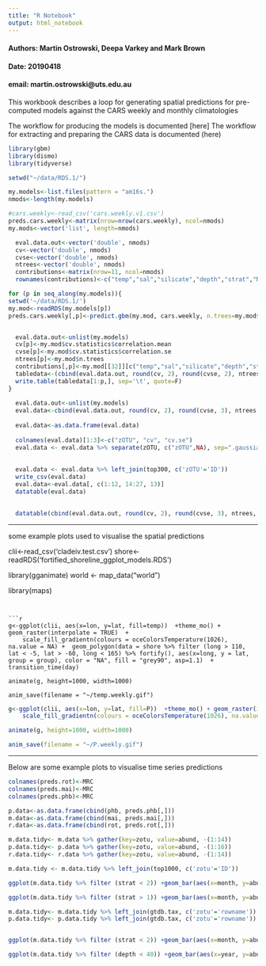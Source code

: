 ```yaml
---
title: "R Notebook"
output: html_notebook
---
```


#### Authors: Martin Ostrowski, Deepa Varkey and Mark Brown
#### Date: 20190418
#### email: martin.ostrowski@uts.edu.au

This workbook describes a loop for generating spatial predictions for pre-computed models against the CARS weekly and monthly climatologies

The workflow for producing the models is documented [here]
The workflow for extracting and preparing the CARS data is documented (here) 

```r
library(gbm)
library(dismo)
library(tidyverse)

setwd("~/data/RDS.1/")

my.models<-list.files(pattern = "am16s.")
nmods<-length(my.models)

#cars.weekly<-read_csv('cars.weekly.v1.csv')
preds.cars.weekly<-matrix(nrow=nrow(cars.weekly), ncol=nmods)
my.mods<-vector('list', length=nmods)

  eval.data.out<-vector('double', nmods)  
  cv<-vector('double', nmods)
  cvse<-vector('double', nmods)
  ntrees<-vector('double', nmods)
  contributions<-matrix(nrow=11, ncol=nmods)
  rownames(contributions)<-c("temp","sal","silicate","depth","strat","N", "n.p", "P", "nstar", "daylength", "bottom_depth")

for (p in seq_along(my.models)){
setwd('~/data/RDS.1/')
my.mod<-readRDS(my.models[p])
preds.cars.weekly[,p]<-predict.gbm(my.mod, cars.weekly, n.trees=my.mod$gbm.call$best.trees, type="response")


  eval.data.out<-unlist(my.models)
  cv[p]<-my.mod$cv.statistics$correlation.mean
  cvse[p]<-my.mod$cv.statistics$correlation.se
  ntrees[p]<-my.mod$n.trees
  contributions[,p]<-my.mod[[32]][c("temp","sal","silicate","depth","strat","N", "n.p", "P", "nstar", "daylength", "bottom_depth"),2]
  tabledata<-(cbind(eval.data.out, round(cv, 2), round(cvse, 2), ntrees, round(t(contributions)),2))
  write.table(tabledata[1:p,], sep='\t', quote=F)
}
  
  eval.data.out<-unlist(my.models)
  eval.data<-cbind(eval.data.out, round(cv, 2), round(cvse, 3), ntrees, round(t(contributions),1))
 
  eval.data<-as.data.frame(eval.data)
  
  colnames(eval.data)[1:3]<-c("zOTU", "cv", "cv.se")
  eval.data <- eval.data %>% separate(zOTU, c("zOTU",NA), sep=".gaussian.RDS", remove=T)
  
  
  eval.data <- eval.data %>% left_join(top300, c('zOTU'='ID'))
  write_csv(eval.data)
  eval.data<-eval.data[, c(1:12, 14:27, 13)]
  datatable(eval.data)
  

  datatable(cbind(eval.data.out, round(cv, 2), round(cvse, 3), ntrees, round(t(contributions),1)))
```
***

some example plots used to visualise the spatial predictions

clii<-read_csv('cladeiv.test.csv')
shore<-readRDS('fortified_shoreline_ggplot_models.RDS')

library(gganimate)
world <- map_data("world")

library(maps)
```


```r

g<-ggplot(clii, aes(x=lon, y=lat, fill=temp))  +theme_mo() + geom_raster(interpolate = TRUE)  +
    scale_fill_gradientn(colours = oceColorsTemperature(1026), na.value = NA) +  geom_polygon(data = shore %>% filter (long > 110, lat < -5, lat > -60, long < 165) %>% fortify(), aes(x=long, y = lat, group = group), color = "NA", fill = "grey90", asp=1.1)  + transition_time(day)

animate(g, height=1000, width=1000)

anim_save(filename = "~/temp.weekly.gif")
```

```r
g<-ggplot(clii, aes(x=lon, y=lat, fill=P))  +theme_mo() + geom_raster(interpolate = TRUE)  +
    scale_fill_gradientn(colours = oceColorsTemperature(1026), na.value = NA) +  geom_polygon(data = shore %>% filter (long > 110, lat < -5, lat > -60, long < 165) %>% fortify(), aes(x=long, y = lat, group = group), color = "NA", fill = "grey90", asp=1.1)  + transition_time(day)

animate(g, height=1000, width=1000)

anim_save(filename = "~/P.weekly.gif")
```
***


Below are some example plots to visualise time series predictions
```r
colnames(preds.rot)<-MRC
colnames(preds.mai)<-MRC
colnames(preds.phb)<-MRC

p.data<-as.data.frame(cbind(phb, preds.phb[,]))
m.data<-as.data.frame(cbind(mai, preds.mai[,]))
r.data<-as.data.frame(cbind(rot, preds.rot[,]))

m.data.tidy<- m.data %>% gather(key=zotu, value=abund, -(1:14))
p.data.tidy<- p.data %>% gather(key=zotu, value=abund, -(1:16))
r.data.tidy<- r.data %>% gather(key=zotu, value=abund, -(1:14))

m.data.tidy <- m.data.tidy %>% left_join(top1000, c('zotu'='ID'))
```

```r
ggplot(m.data.tidy %>% filter (strat < 2)) +geom_bar(aes(x=month, y=abund^2, fill=zotu), stat='identity', position='fill') + theme_mo() + facet_grid(. ~ year) + theme(legend.position = 'none') + scale_fill_manual(values = c(mycols200b,mycol89, mycols50b))
```
```r
ggplot(m.data.tidy %>% filter (strat > 1)) +geom_bar(aes(x=month, y=abund^2, fill=zotu), stat='identity', position='fill') + theme_mo() + facet_grid(. ~ year) + theme(legend.position = 'none') + scale_fill_manual(values = c(mycols200b,mycol89, mycols50b))
```


```r
m.data.tidy<- m.data.tidy %>% left_join(gtdb.tax, c('zotu'='rowname'))
p.data.tidy<- p.data.tidy %>% left_join(gtdb.tax, c('zotu'='rowname'))


ggplot(m.data.tidy %>% filter (strat < 2)) +geom_bar(aes(x=month, y=abund^2, group=tax.Genus.x, fill=zotu), stat='identity', position='fill') + theme_mo() + facet_grid(. ~ year) + scale_fill_manual(values = c(mycols200b,mycol89, mycols50b)) + theme(legend.position = 'none')
  ```



```r
ggplot(m.data.tidy %>% filter (depth < 40)) +geom_bar(aes(x=year, y=abund^2, group=tax.Genus.x, fill=zotu), stat='identity', position='fill') + theme_mo()  + scale_fill_manual(values = c(mycols200b,mycol89, mycols50b)) + theme(legend.position = 'none') + facet_wrap(. ~ month, scale= 'free_x')
```

